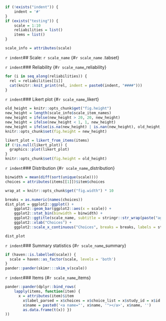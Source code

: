 ```r
if (!exists("indent")) {
	indent = '#'
}
if (exists("testing")) {
	scale = 1:10
	reliabilities = list()
	items = list()
}

scale_info = attributes(scale)
```

`r indent`## Scale: `r scale_name` {#`r scale_name` .tabset}

`r indent`### Reliability {#`r scale_name`_reliability}
```r
for (i in seq_along(reliabilities)) {
  rel = reliabilities[[i]]
  cat(knitr::knit_print(rel, indent = paste0(indent, "####")))
}
```

`r indent`### Likert plot {#`r scale_name`_likert}

```r
old_height = knitr::opts_chunk$get("fig.height")
new_height = length(scale_info$scale_item_names)
new_height = ifelse(new_height > 20, 20, new_height)
new_height = ifelse(new_height < 1, 1, new_height)
new_height = ifelse(is.na(new_height) | is.nan(new_height), old_height, new_height)
knitr::opts_chunk$set(fig.height = new_height)
```
```r
likert_plot = likert_from_items(items)
if (!is.null(likert_plot)) {
  graphics::plot(likert_plot)
}
knitr::opts_chunk$set(fig.height = old_height)
```


`r indent`### Distribution {#`r scale_name`_distribution}
```r
binwidth = mean(diff(sort(unique(scale))))
choices = attributes(items[[1]])$item$choices

wrap_at = knitr::opts_chunk$get("fig.width") * 10
```
```r
breaks = as.numeric(names(choices))
dist_plot = ggplot2::ggplot() +
	ggplot2::geom_bar(ggplot2::aes(x = scale)) +
	ggplot2::stat_bin(binwidth = binwidth) + 
	ggplot2::ggtitle(scale_name, subtitle = stringr::str_wrap(paste("aggregated over", length(scale_info$scale_item_names), "items"), wrap_at)) + 
	ggplot2::xlab("Choices") + 
	ggplot2::scale_x_continuous("Choices", breaks = breaks, labels = stringr::str_wrap(unlist(choices), 15), limits = range(breaks))

dist_plot
```

`r indent`### Summary statistics {#`r scale_name`_summary}
```r
if (haven::is.labelled(scale)) {
  scale = haven::as_factor(scale, levels = 'both')
}
pander::pander(skimr:::skim_v(scale))
```

`r indent`### Items {#`r scale_name`_items}

```r
pander::pander(dplyr::bind_rows(
	lapply(items, function(item) { 
	  x = attributes(item)$item
		x$label_parsed = x$choices = x$choice_list = x$study_id = x$id = NULL
		x$name = paste0('<a name="', x$name, '"></a>', x$name, '')
		as.data.frame(t(x)) })
))
```

